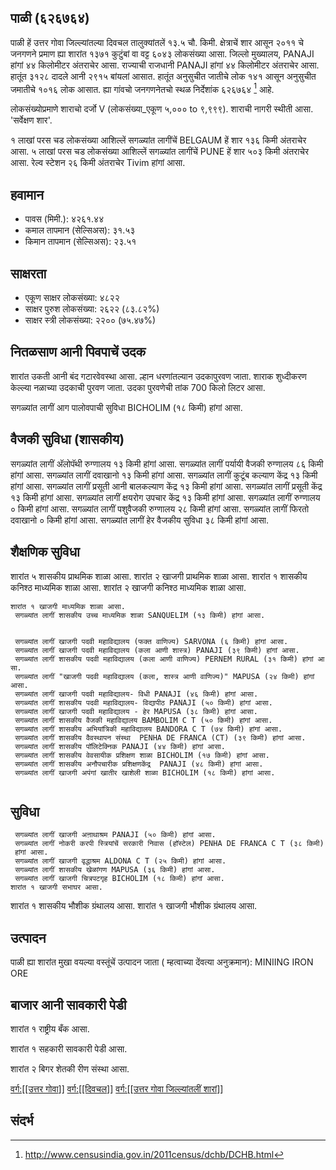 {{माहितीचौकट भारतीय न्यायक्षेत्र
|प्रकार=शार
|जनगणना २०११_स्थलनिर्देशांक=626764
|स्थानीक_नांव=पाळी
|तालुका_नांव=दिवचल
|जिल्लो_नांव=उत्तर गोवा
|राज्य_नांव =गोवा
|विभाग=
|जिल्लो =[[उत्तर गोवा]]
|तालुका_नांवे =[[दिवचल]]
|लागींचें शार=[[BELGAUM]]
|अक्षांश=
|रेखांश=
|शोधक_स्थान =right
|क्षेत्रफळ_एकूण=13.5
|दर्या सपाटी पसून उंची=
|लोकसंख्या_एकूण=6043
|लोकसंख्या_वर्स=2011
|लोकसंख्या_घनत्व=447
|लोकसंख्या_पुरूश=3128
|लोकसंख्या_स्त्री=2915
|लिंग_गुणोत्तर=931
|अधिकृत_भाशा=[[कोंकणी, मराठी]]
}}

== पाळी (६२६७६४) ==

पाळी हें उत्तर गोवा जिल्ल्यांतल्या दिवचल तालुक्यांतलें १३.५ चौ. किमी. क्षेत्राचें शार आसून २०११ चे जनगणने प्रमाण ह्या शारांत १३७१ कुटुंबां वा वट्ट ६०४३ लोकसंख्या आसा. जिल्लो मुख्यालय, PANAJI हांगां ४४ किलोमीटर अंतराचेर आसा. राज्याची राजधानी PANAJI हांगां ४४ किलोमीटर अंतराचेर आसा.   हातूंत ३१२८ दादले आनी २९१५ बांयलां आसात. हातूंत अनुसुचीत जातीचे लोक १४१ आसून अनुसुचीत जमातीचे १०१६ लोक आसात. ह्या गांवचो जनगणनेतचो स्थळ निर्देशांक ६२६७६४  <ref>http://www.censusindia.gov.in/2011census/dchb/DCHB.html</ref> आहे.

लोकसंख्योप्रमाणे शाराचो दर्जो V (लोकसंख्या_एकूण ५,००० to ९,९९९).
शाराची नागरी स्थीती आसा. 'सर्वेक्षण शार'.

१  लाखां परस चड लोकसंख्या आशिल्लें सगळ्यांत लागींचें BELGAUM हें शार १३६ किमी अंतराचेर आसा. ५  लाखां परस चड लोकसंख्या आशिल्लें सगळ्यांत लागींचें PUNE हें शार ५०३ किमी अंतराचेर आसा. रेल्व स्टेशन २६ किमी अंतराचेर Tivim हांगां आसा.


== हवामान ==  
* पावस (मिमी.): ४२६१.४४ 
* कमाल तापमान (सेल्सिअस): ३१.५३
* किमान तापमान (सेल्सिअस): २३.५१


== साक्षरता ==  
* एकूण साक्षर लोकसंख्या: ४८२२
* साक्षर पुरुश लोकसंख्या: २६२२ (८३.८२%)
* साक्षर स्त्री लोकसंख्या: २२०० (७५.४७%)


== नितळसाण आनी पिवपाचें उदक ==  
शारांत उकती आनी बंद गटारवेवस्था आसा.
ल्हान धरणांतल्यान उदकापुरवण जाता. शाराक शुध्दीकरण केल्ल्या नळाच्या उदकाची पुरवण जाता. उदका पुरवणेची तांक 700 किलो लिटर आसा.

सगळ्यांत लागीं आग पालोवपाची सुविधा BICHOLIM (१८ किमी) हांगां आसा.


== वैजकी सुविधा (शासकीय) ==
सगळ्यांत लागीं अ‍ॅलोपॅथी रुग्णालय १३ किमी हांगां आसा.
सगळ्यांत लागीं पर्यायी वैजकी रुग्णालय ८६ किमी हांगां आसा.
सगळ्यांत लागीं दवाखानो १३ किमी हांगां आसा.
सगळ्यांत लागीं कुटूंब कल्याण केंद्र १३ किमी हांगां आसा.
सगळ्यांत लागीं प्रसूती आनी बालकल्याण केंद्र १३ किमी हांगां आसा.
सगळ्यांत लागीं प्रसूती केंद्र १३ किमी हांगां आसा.
सगळ्यांत लागीं क्षयरोग उपचार केंद्र  १३ किमी हांगां आसा.
सगळ्यांत लागीं रुग्णालय ० किमी हांगां आसा.
सगळ्यांत लागीं पशुवैजकी रुग्णालय  २८ किमी हांगां आसा.
सगळ्यांत लागीं फिरतो दवाखानो ० किमी हांगां आसा.
सगळ्यांत लागीं हेर वैजकीय सुविधा ३८ किमी हांगां आसा.






== शैक्षणिक सुविधा ==
शारांत ५ शासकीय प्राथमिक शाळा आसा. शारांत २ खाजगी प्राथमिक शाळा आसा. 
﻿शारांत १ शासकीय कनिश्ठ माध्यमिक शाळा  आसा. शारांत २ खाजगी कनिश्ठ माध्यमिक शाळा  आसा.  
 ﻿शारांत १ खाजगी माध्यमिक शाळा आसा.  
  सगळ्यांत लागीं शासकीय उच्च माध्यमिक शाळा SANQUELIM (१३ किमी) हांगां आसा.
   
   
  सगळ्यांत लागीं खाजगी पदवी महाविद्यालय (फक्त वाणिज्य) SARVONA (६ किमी) हांगां आसा.
  सगळ्यांत लागीं खाजगी पदवी महाविद्यालय (कला आणी शास्त्र) PANAJI (३९ किमी) हांगां आसा.
  सगळ्यांत लागीं शासकीय पदवी महाविद्यालय (कला आणी वाणिज्य) PERNEM RURAL (३१ किमी) हांगां आसा.
  सगळ्यांत लागीं "खाजगी पदवी महाविद्यालय (कला, शास्त्र आणी वाणिज्य)" MAPUSA (२४ किमी) हांगां आसा.
  सगळ्यांत लागीं खाजगी पदवी महाविद्यालय- विधी PANAJI (४६ किमी) हांगां आसा.
  सगळ्यांत लागीं शासकीय पदवी महाविद्यालय- विद्यापीठ PANAJI (५० किमी) हांगां आसा.
  सगळ्यांत लागीं खाजगी पदवी महाविद्यालय - हेर MAPUSA (३८ किमी) हांगां आसा.
  सगळ्यांत लागीं शासकीय वैजकी महाविद्यालय BAMBOLIM C T (५० किमी) हांगां आसा.
  सगळ्यांत लागीं शासकीय अभियांत्रिकी महाविद्यालय BANDORA C T (७४ किमी) हांगां आसा.
  सगळ्यांत लागीं शासकीय वैवस्थापन संस्था  PENHA DE FRANCA (CT) (३९ किमी) हांगां आसा.
  सगळ्यांत लागीं शासकीय पॉलिटेक्निक PANAJI (४४ किमी) हांगां आसा.
  सगळ्यांत लागीं शासकीय वेवसायीक प्रशिक्षण शाळा BICHOLIM (१७ किमी) हांगां आसा.
  सगळ्यांत लागीं शासकीय अनौपचारीक प्रशिक्षणकेंद्र  PANAJI (४८ किमी) हांगां आसा.
  सगळ्यांत लागीं खाजगी अपंगां खातीर खाशेली शाळा BICHOLIM (१८ किमी) हांगां आसा.
   


== सुविधा ==
  सगळ्यांत लागीं खाजगी अऩाथाश्रम PANAJI (५० किमी) हांगां आसा.
  सगळ्यांत लागीं नोकरी करपी स्त्रियांचें सरकारी निवास (हॉस्टेल) PENHA DE FRANCA C T (३८ किमी) हांगां आसा.
  सगळ्यांत लागीं खाजगी वृद्धाश्रम ALDONA C T (२५ किमी) हांगां आसा.
  सगळ्यांत लागीं शासकीय खेळांगण MAPUSA (३६ किमी) हांगां आसा.
  सगळ्यांत लागीं खाजगी चित्रपटगृह BICHOLIM (१८ किमी) हांगां आसा.
 ﻿शारांत १ खाजगी सभाघर आसा.  
﻿शारांत १ शासकीय भौशीक ग्रंथालय  आसा. ﻿शारांत १ खाजगी भौशीक ग्रंथालय आसा.  


== उत्पादन ==
पाळी ह्या शारांत मुखा वयल्या वस्तूंचें उत्पादन जाता ( म्हत्वाच्या देंवत्या अनुक्रमान): MINIING IRON ORE


== बाजार आनी सावकारी पेडी  ==
﻿शारांत १ राष्ट्रीय बँक आसा.

﻿शारांत १ सहकारी सावकारी पेडी  आसा.

शारांत २ बिगर शेतकी रीण संस्था आसा.



[[वर्ग:[[उत्तर गोवा]]]]
[[वर्ग:[[दिवचल]]]]
[[वर्ग:[[उत्तर गोवा जिल्ल्यांतलीं शारां]]]]


== संदर्भ ==
 


